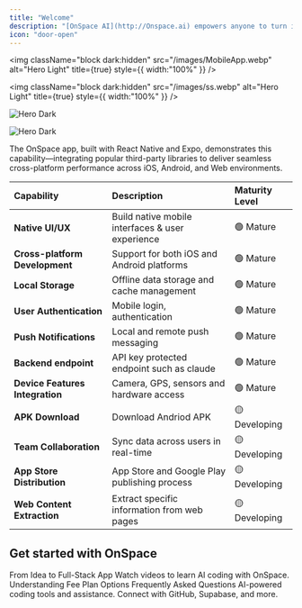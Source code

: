 ```yaml
---
title: "Welcome"
description: "[OnSpace AI](http://Onspace.ai) empowers anyone to turn ideas into powerful AI applications in minutes—no coding required. Our free, no-code platform enables effortless creation of custom AI apps; simply describe your vision and our agentic AI handles the rest."
icon: "door-open"
---
```


<img
  className="block dark:hidden"
  src="/images/MobileApp.webp"
  alt="Hero Light"
  title={true}
  style={{ width:"100%" }}
/>

<img
  className="block dark:hidden"
  src="/images/ss.webp"
  alt="Hero Light"
  title={true}
  style={{ width:"100%" }}
/>

<img
  className="hidden dark:block"
  src="/images/MobileApp.webp"
  alt="Hero Dark"
/>

<img
  className="hidden dark:block"
  src="/images/image.webp"
  alt="Hero Dark"
/>

The OnSpace app, built with React Native and Expo, demonstrates this capability—integrating popular third-party libraries to deliver seamless cross-platform performance across iOS, Android, and Web environments.

| Capability                      | Description                                      | Maturity Level |
| :------------------------------ | :----------------------------------------------- | :------------- |
| **Native UI/UX**                | Build native mobile interfaces & user experience | 🟢 Mature      |
| **Cross-platform Development**  | Support for both iOS and Android platforms       | 🟢 Mature      |
| **Local Storage**               | Offline data storage and cache management        | 🟢 Mature      |
| **User Authentication**         | Mobile login, authentication                     | 🟢 Mature      |
| **Push Notifications**          | Local and remote push messaging                  | 🟢 Mature      |
| **Backend endpoint**            | API key protected endpoint such as claude        | 🟢 Mature      |
| **Device Features Integration** | Camera, GPS, sensors and hardware access         | 🟢 Mature      |
| **APK Download**                | Download Andriod APK                             | 🟡 Developing  |
| **Team Collaboration**          | Sync data across users in real-time              | 🟡 Developing  |
| **App Store Distribution**      | App Store and Google Play publishing process     | 🟡 Developing  |
| **Web Content Extraction**      | Extract specific information from web pages      | 🟡 Developing  |

## Get started with OnSpace

<CardGroup cols={2}>
  <Card title="Start Building Now" icon="hammer" href="https://docs.onspace.ai/Startbuildingyourfirstapp">
    From Idea to Full-Stack App
  </Card>
  <Card title="Tutorials" icon="video" href="/tutorials">
    Watch videos to learn AI coding with OnSpace.
  </Card>
  <Card title="Fee Plan" icon="receipt" href="https://docs.onspace.ai/FeePlans">
    Understanding Fee Plan Options
  </Card>
  <Card title="FAQ" icon="circle-question" href="https://docs.onspace.ai/faq">
    Frequently Asked Questions
  </Card>
  <Card title="Features" icon="code" href="/features">
    AI-powered coding tools and assistance.
  </Card>
  <Card title="Integrations" icon="puzzle" href="/integrations">
    Connect with GitHub, Supabase, and more.
  </Card>
</CardGroup>